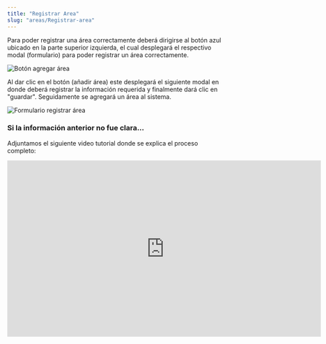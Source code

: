 ```yaml
---
title: "Registrar Area"
slug: "areas/Registrar-area"
---
```



<Tabs>
  <TabItem label="Endpoint">
    <ApiEndpoint url={`${API_BASE_URL}admin/areas`} />

  </TabItem>
</Tabs>

Para poder registrar una área correctamente deberá dirigirse al botón azul ubicado
en la parte superior izquierda, el cual desplegará el respectivo modal (formulario)
para poder registrar un área correctamente.

<Image src={registraArea} alt="Botón agregar área" width={3148} height={2270} />

Al dar clic en el botón (añadir área) este desplegará el siguiente modal en donde deberá registrar la información requerida y finalmente dará clic en "guardar". Seguidamente se agregará un área al sistema.

<Image
  src={formularioregistraArea}
  alt="Formulario registrar área"
  width={3148}
  height={2270}
/>

### Si la información anterior no fue clara...

Adjuntamos el siguiente video tutorial donde se explica el proceso completo:

<div style={{ display: "flex", justifyContent: "center" }}>
  <iframe
    width="720"
    height="405"
    src="https://www.youtube.com/embed/_B0hBFlsNHI"
    title="Tutorial"
    frameBorder="0"
    allow="accelerometer; autoplay; clipboard-write; encrypted-media; gyroscope; picture-in-picture"
    allowFullScreen
  ></iframe>
</div>
